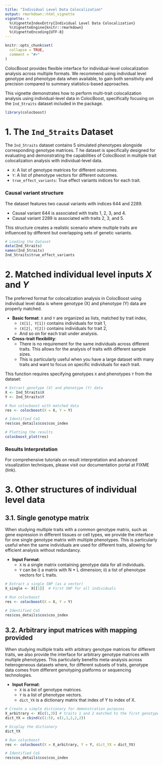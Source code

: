 ```yaml
---
title: "Individual Level Data Colocalization"
output: rmarkdown::html_vignette
vignette: >
  %\VignetteIndexEntry{Individual Level Data Colocalization}
  %\VignetteEngine{knitr::rmarkdown}
  %\VignetteEncoding{UTF-8}
---
```


```r
knitr::opts_chunk$set(
  collapse = TRUE,
  comment = "#>"
)
```


ColocBoost provides flexible interface for individual-level colocalization analysis across multiple formats. 
We recommend using individual level genotype and phenotype data when available, to gain both sensitivity and precision compared to summary statistics-based approaches.

This vignette demonstrates how to perform multi-trait colocalization analysis using individual-level data in ColocBoost, 
specifically focusing on the `Ind_5traits` dataset included in the package.


```r
library(colocboost)
```


# 1. The `Ind_5traits` Dataset


The `Ind_5traits` dataset contains 5 simulated phenotypes alongside corresponding genotype matrices. T
he dataset is specifically designed for evaluating and demonstrating the capabilities of ColocBoost in multiple trait colocalization analysis with individual-level data.

- `X`: A list of genotype matrices for different outcomes. 
- `Y`: A list of phenotype vectors for different outcomes. 
- `true_effect_variants`: True effect variants indices for each trait.

### Causal variant structure
The dataset features two causal variants with indices 644 and 2289.

- Causal variant 644 is associated with traits 1, 2, 3, and 4.
- Causal variant 2289 is associated with traits 2, 3, and 5.

This structure creates a realistic scenario where multiple traits are influenced by different but overlapping sets of genetic variants.


```r
# Loading the Dataset
data(Ind_5traits)
names(Ind_5traits)
Ind_5traits$true_effect_variants
```


# 2. Matched individual level inputs $X$ and $Y$


The preferred format for colocalization analysis in ColocBoost using individual level data is where genotype (X) and phenotype (Y) data are properly matched.

- **Basic format**: `X` and `Y` are organized as lists, matched by trait index,
    - `(X[1], Y[1])` contains individuals for trait 1,
    - `(X[2], Y[2])` contains individuals for trait 2,
    - And so on for each trait under analysis.
- **Cross-trait flexibility**: 
    - There is no requirement for the same individuals across different traits. This allows for the analysis of traits with different sample sizes.
    - This is particularly useful when you have a large dataset with many traits and want to focus on specific individuals for each trait.


This function requires specifying genotypes `X` and phenotypes `Y` from the dataset:
```r
# Extract genotype (X) and phenotype (Y) data
X <- Ind_5traits$X
Y <- Ind_5traits$Y

# Run colocboost with matched data
res <- colocboost(X = X, Y = Y)

# Identified CoS
res$cos_details$cos$cos_index

# Plotting the results
colocboost_plot(res)
```


### Results Interpretation

For comprehensive tutorials on result interpretation and advanced visualization techniques, please visit our documentation portal at FIXME (link).


# 3. Other structures of individual level data

## 3.1. Single genotype matrix

When studying multiple traits with a common genotype matrix, such as gene expression in different tissues or cell types, 
we provide the interface for one single genotype matrix with multiple phenotypes. 
This is particularly useful when the same individuals are used for different traits, allowing for efficient analysis without redundancy.

- **Input Format**:
    - `X` is a single matrix containing genotype data for all individuals. 
    - `Y` can be i) a matrix with N * L dimension; ii) a list of phenotype vectors for L traits.


```r
# Extract a single SNP (as a vector)
X_single <- X[[1]]  # First SNP for all individuals

# Run colocboost
res <- colocboost(X = X, Y = Y)

# Identified CoS
res$cos_details$cos$cos_index
```

## 3.2. Arbitrary input matrices with mapping provided

When studying multiple traits with arbitrary genotype matrices for different traits, 
we also provide the interface for arbitrary genotype matrices with multiple phenotypes. 
This particularly benefits meta-analysis across heterogeneous datasets where, for different subsets of traits,
genotype data comes from different genotyping platforms or sequencing technologies.

- **Input Format**:
    - `X` is a list of genotype matrices.
    - `Y` is a list of phenotype vectors.
    - `dict_YX` is a dictionary matrix that index of Y to index of X.


```r
# Create a simple dictionary for demonstration purposes
X_arbitrary <- X[c(1,3)] # traits 1 and 2 matched to the first genotype matrix; traits 3,4,5 matched to the third genotype matrix.
dict_YX = cbind(c(1:5), c(1,1,2,2,2))

# Display the dictionary
dict_YX

# Run colocboost
res <- colocboost(X = X_arbitrary, Y = Y, dict_YX = dict_YX)

# Identified CoS
res$cos_details$cos$cos_index
```